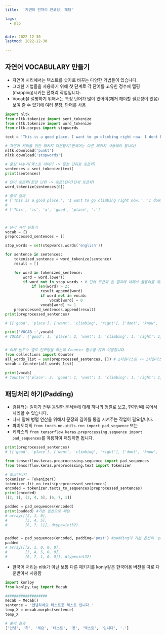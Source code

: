 ```yaml
---
title:  '자연어 전처리 인코딩, 패딩'

tags:
  - nlp


date: 2022-12-30
lastmod: 2022-12-30
 
---
```


## 자연어 VOCABULARY 만들기

- 자연어 처리에서는 텍스트를 숫자로 바꾸는 다양한 기법들이 있습니다. 
- 그러한 기법들을 사용하기 위해 첫 단계로 각 단어를 고유한 정수에 맵핑(mapping)시키는 전처리 작업입니다.
- Vocab을 설명하기 위해서는 특정 단어가 많이 있어야(제거 해야할 필요성이 있음) 보여 줄 수 있기에 여러 문장, 단어를 사용

```python
import nltk
from nltk.tokenize import sent_tokenize
from nltk.tokenize import word_tokenize
from nltk.corpus import stopwords

text = 'This is a good place. I want to go climbing right now. I dont know where this place is'

# 자연어 처리를 위한 패키지 다운받기(한국어는 다른 패키지 사용해야 합니다)
nltk.download('punkt')
nltk.download('stopwords')

# 문장 나누기(텍스트 데이터 -> 문장 단위로 토큰화)
sentences = sent_tokenize(text)
print(sentences)

# 단어 토큰화(문장 단위 -> 토큰(단어)단위 토큰화)
word_tokenize(sentences[0])

# 출력 결과
# ['This is a good place.', 'I want to go climbing right now.', 'I dont know where this place is']
#
# ['This', 'is', 'a', 'good', 'place', '.']



# 단어 사전 만들기
vocab = {}
preprocessed_sentences = []

stop_words = set(stopwords.words('english'))

for sentence in sentences:
    tokenized_sentence = word_tokenize(sentence)
    result = []

    for word in tokenized_sentence: 
        word = word.lower() 
        if word not in stop_words : # 단어 토큰화 된 결과에 대해서 불용어를 제거한다.(보통 따로 추가로 단어장 만들어서 추가로 제거)
            if len(word) > 2: 
                result.append(word)
                if word not in vocab:
                    vocab[word] = 0 
                vocab[word] += 1
    preprocessed_sentences.append(result) 
print(preprocessed_sentences)

# [['good', 'place'], ['want', 'climbing', 'right'], ['dont', 'know', 'place']]

print('VOCAB :',vocab)
# VOCAB : {'good': 1, 'place': 2, 'want': 1, 'climbing': 1, 'right': 1, 'dont': 1, 'know': 1}


# 이제 빈도수 별로 인코딩을 하는데 Counter 함수를 많이 이용합니다.
from collections import Counter
all_words_list = sum(preprocessed_sentences, []) # 2차원리스트 -> 1차원리스트
vocab = Counter(all_words_list)

print(vocab)
# Counter({'place': 2, 'good': 1, 'want': 1, 'climbing': 1, 'right': 1, 'dont': 1, 'know': 1})

```

## 패딩처리 하기(Padding)

- 컴퓨터는 길이가 전부 동일한 문서들에 대해 하나의 행렬로 보고, 한꺼번에 묶어서 처리할 수 있습니다. 
- 다시 말해 병렬 연산을 위해서 문장의 길이를 통일 시켜주는 작업이 필요합니다.
- 파이토치의 `from torch.nn.utils.rnn import pad_sequence` 또는
- 케라스의 `from tensorflow.keras.preprocessing.sequence import pad_sequences`를 이용하여 패딩하면 됩니다.

```python
print(preprocessed_sentences)
# [['good', 'place'], ['want', 'climbing', 'right'], ['dont', 'know', 'place']]

from tensorflow.keras.preprocessing.sequence import pad_sequences
from tensorflow.keras.preprocessing.text import Tokenizer

# 토크나이저
tokenizer = Tokenizer()
tokenizer.fit_on_texts(preprocessed_sentences)
encoded = tokenizer.texts_to_sequences(preprocessed_sentences)
print(encoded)
[[2, 1], [3, 4, 5], [6, 7, 1]]

padded = pad_sequences(encoded)
print(padded) #기본 옵션으로 패딩
# array([[2, 1, 0],
#        [3, 4, 5],
#        [6, 7, 1]], dtype=int32)


padded = pad_sequences(encoded, padding='post') #padding의 기본 옵션이 'post'이고 뒤에 0을 붙인다는 의미입니다. 
padded
# array([[2, 1, 0, 0, 0],
#        [3, 4, 5, 0, 0],
#        [6, 7, 1, 0, 0]], dtype=int32)
```

- 한국어 처리는 nltk가 아닌 보통 다른 패키지를 konly같은 한국어용 버전을 따로 다운받아서 사용함

```python
import konlpy
from konlpy.tag import Mecab

###################
mecab = Mecab()
sentence = '안녕하세요 테스트용 텍스트 입니다.'
temp_X = mecab.morphs(sentence)
temp_X

# 출력 결과
['안녕', '하', '세요', '테스트', '용', '텍스트', '입니다', '.']
```
